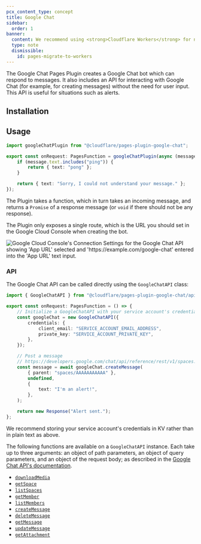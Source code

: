 ```yaml
---
pcx_content_type: concept
title: Google Chat
sidebar:
  order: 1
banner:
  content: We recommend using <strong>Cloudflare Workers</strong> for new projects. For existing Pages projects, see our <a href="/workers/static-assets/migrate-from-pages/">migration guide</a> and <a href="/workers/static-assets/migrate-from-pages/#compatibility-matrix">compatibility matrix</a>.
  type: note
  dismissible:
    id: pages-migrate-to-workers
---
```



The Google Chat Pages Plugin creates a Google Chat bot which can respond to messages. It also includes an API for interacting with Google Chat (for example, for creating messages) without the need for user input. This API is useful for situations such as alerts.

## Installation

<PackageManagers pkg="@cloudflare/pages-plugin-google-chat" />

## Usage

```typescript
import googleChatPlugin from "@cloudflare/pages-plugin-google-chat";

export const onRequest: PagesFunction = googleChatPlugin(async (message) => {
	if (message.text.includes("ping")) {
		return { text: "pong" };
	}

	return { text: "Sorry, I could not understand your message." };
});
```

The Plugin takes a function, which in turn takes an incoming message, and returns a `Promise` of a response message (or `void` if there should not be any response).

The Plugin only exposes a single route, which is the URL you should set in the Google Cloud Console when creating the bot.

![Google Cloud Console's Connection Settings for the Google Chat API showing 'App URL' selected and 'https://example.com/google-chat' entered into the 'App URL' text input.](~/assets/images/pages/platform/functions/google-chat.png)

### API

The Google Chat API can be called directly using the `GoogleChatAPI` class:

```typescript
import { GoogleChatAPI } from "@cloudflare/pages-plugin-google-chat/api";

export const onRequest: PagesFunction = () => {
	// Initialize a GoogleChatAPI with your service account's credentials
	const googleChat = new GoogleChatAPI({
		credentials: {
			client_email: "SERVICE_ACCOUNT_EMAIL_ADDRESS",
			private_key: "SERVICE_ACCOUNT_PRIVATE_KEY",
		},
	});

	// Post a message
	// https://developers.google.com/chat/api/reference/rest/v1/spaces.messages/create
	const message = await googleChat.createMessage(
		{ parent: "spaces/AAAAAAAAAAA" },
		undefined,
		{
			text: "I'm an alert!",
		},
	);

	return new Response("Alert sent.");
};
```

We recommend storing your service account's credentials in KV rather than in plain text as above.

The following functions are available on a `GoogleChatAPI` instance. Each take up to three arguments: an object of path parameters, an object of query parameters, and an object of the request body; as described in the [Google Chat API's documentation](https://developers.google.com/chat/api/reference/rest).

- [`downloadMedia`](https://developers.google.com/chat/api/reference/rest/v1/media/download)
- [`getSpace`](https://developers.google.com/chat/api/reference/rest/v1/spaces/get)
- [`listSpaces`](https://developers.google.com/chat/api/reference/rest/v1/spaces/list)
- [`getMember`](https://developers.google.com/chat/api/reference/rest/v1/spaces.members/get)
- [`listMembers`](https://developers.google.com/chat/api/reference/rest/v1/spaces.members/list)
- [`createMessage`](https://developers.google.com/chat/api/reference/rest/v1/spaces.messages/create)
- [`deleteMessage`](https://developers.google.com/chat/api/reference/rest/v1/spaces.messages/delete)
- [`getMessage`](https://developers.google.com/chat/api/reference/rest/v1/spaces.messages/get)
- [`updateMessage`](https://developers.google.com/chat/api/reference/rest/v1/spaces.messages/update)
- [`getAttachment`](https://developers.google.com/chat/api/reference/rest/v1/spaces.messages.attachments/get)
